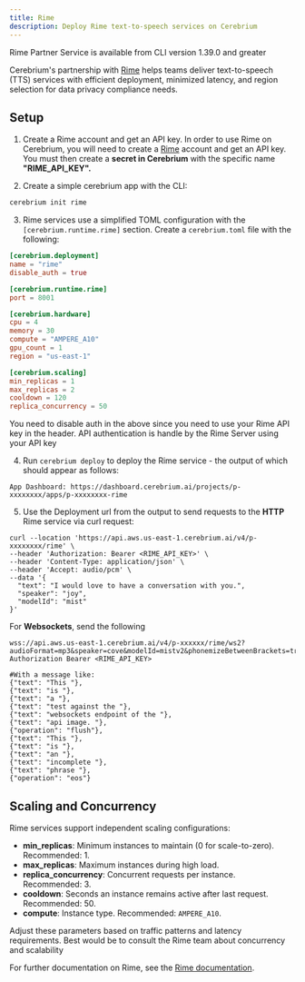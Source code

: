 ```yaml
---
title: Rime
description: Deploy Rime text-to-speech services on Cerebrium
---
```


<Note>
  Rime Partner Service is available from CLI version 1.39.0 and greater
</Note>

Cerebrium's partnership with [Rime](https://www.rime.ai/) helps teams deliver text-to-speech (TTS) services with efficient deployment, minimized latency, and region selection for data privacy compliance needs.

## Setup

1. Create a Rime account and get an API key.
   In order to use Rime on Cerebrium, you will need to create a [Rime](https://www.rime.ai/) account and get an API key. You must then create a <b>secret in Cerebrium</b> with the specific name <b>"RIME_API_KEY".</b>

2. Create a simple cerebrium app with the CLI:

```bash
cerebrium init rime
```

3. Rime services use a simplified TOML configuration with the `[cerebrium.runtime.rime]` section. Create a `cerebrium.toml` file with the following:

```toml
[cerebrium.deployment]
name = "rime"
disable_auth = true

[cerebrium.runtime.rime]
port = 8001

[cerebrium.hardware]
cpu = 4
memory = 30
compute = "AMPERE_A10"
gpu_count = 1
region = "us-east-1"

[cerebrium.scaling]
min_replicas = 1
max_replicas = 2
cooldown = 120
replica_concurrency = 50
```

<Note>
  You need to disable auth in the above since you need to use your Rime API key
  in the header. API authentication is handle by the Rime Server using your API
  key
</Note>

4. Run `cerebrium deploy` to deploy the Rime service - the output of which should appear as follows:

```
App Dashboard: https://dashboard.cerebrium.ai/projects/p-xxxxxxxx/apps/p-xxxxxxxx-rime
```

5. Use the Deployment url from the output to send requests to the <b>HTTP</b> Rime service via curl request:

```
curl --location 'https://api.aws.us-east-1.cerebrium.ai/v4/p-xxxxxxxx/rime' \
--header 'Authorization: Bearer <RIME_API_KEY>' \
--header 'Content-Type: application/json' \
--header 'Accept: audio/pcm' \
--data '{
  "text": "I would love to have a conversation with you.",
  "speaker": "joy",
  "modelId": "mist"
}'
```

For <b>Websockets</b>, send the following

```
wss://api.aws.us-east-1.cerebrium.ai/v4/p-xxxxxx/rime/ws2?audioFormat=mp3&speaker=cove&modelId=mistv2&phonemizeBetweenBrackets=true
Authorization Bearer <RIME_API_KEY>

#With a message like:
{"text": "This "},
{"text": "is "},
{"text": "a "},
{"text": "test against the "},
{"text": "websockets endpoint of the "},
{"text": "api image. "},
{"operation": "flush"},
{"text": "This "},
{"text": "is "},
{"text": "an "},
{"text": "incomplete "},
{"text": "phrase "},
{"operation": "eos"}
```

## Scaling and Concurrency

Rime services support independent scaling configurations:

- **min_replicas**: Minimum instances to maintain (0 for scale-to-zero). Recommended: 1.
- **max_replicas**: Maximum instances during high load.
- **replica_concurrency**: Concurrent requests per instance. Recommended: 3.
- **cooldown**: Seconds an instance remains active after last request. Recommended: 50.
- **compute**: Instance type. Recommended: `AMPERE_A10`.

Adjust these parameters based on traffic patterns and latency requirements. Best would be to consult the Rime team
about concurrency and scalability

For further documentation on Rime, see the [Rime documentation](https://docs.rime.ai/).
